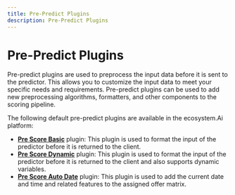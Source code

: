 ```yaml
---
title: Pre-Predict Plugins
description: Pre-Predict Plugins
---
```



# Pre-Predict Plugins

Pre-predict plugins are used to preprocess the input data before it is sent to the predictor. This allows you to customize the input data to meet your specific needs and requirements. Pre-predict plugins can be used to add new preprocessing algorithms, formatters, and other components to the scoring pipeline.

The following default pre-predict plugins are available in the ecosystem.Ai platform:
- **[Pre Score Basic](/docs/runtime/prepredict/prescorebasic)** plugin: This plugin is used to format the input of the predictor before it is returned to the client.
- **[Pre Score Dynamic](/docs/runtime/prepredict/prescoredynamic)** plugin: This plugin is used to format the input of the predictor before it is returned to the client and also supports dynamic variables.
- **[Pre Score Auto Date](/docs/runtime/prepredict/prepredictautodate)** plugin: This plugin is used to add the current date and time and related features to the assigned offer matrix.
